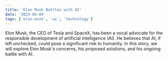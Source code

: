 ```yaml
---
title: 'Elon Musk Battles with AI'
date: '2023-04-04'
tags: ['elon-musk', 'ai', 'technology']
---
```

Elon Musk, the CEO of Tesla and SpaceX, has been a vocal advocate for the responsible development of artificial intelligence (AI). He believes that AI, if left unchecked, could pose a significant risk to humanity. In this story, we will explore Elon Musk's concerns, his proposed solutions, and his ongoing battle with AI.